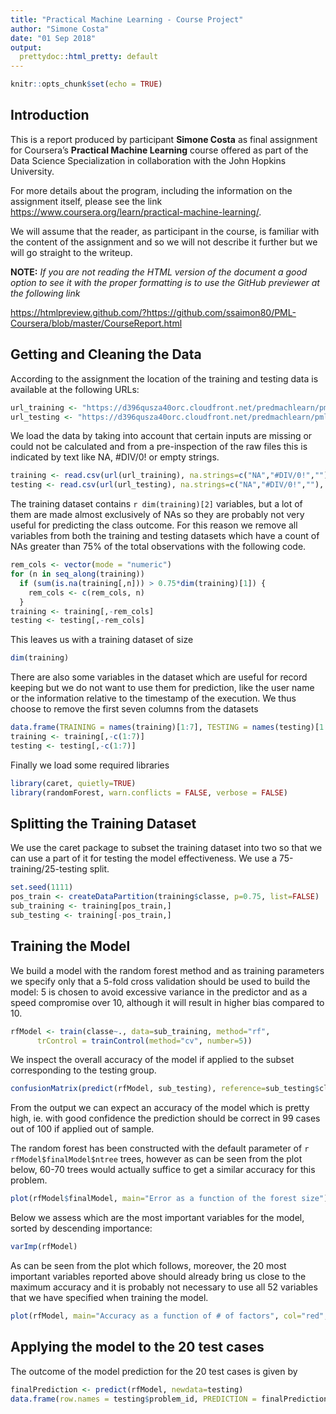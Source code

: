 ```yaml
---
title: "Practical Machine Learning - Course Project"
author: "Simone Costa"
date: "01 Sep 2018"
output: 
  prettydoc::html_pretty: default
---
```


```r
knitr::opts_chunk$set(echo = TRUE)
```

## Introduction
This is a report produced by participant **Simone Costa** as final assignment for Coursera's **Practical Machine Learning** course offered as part of the Data Science Specialization in collaboration with the John Hopkins University.

For more details about the program, including the information on the assignment itself, please see the link 
<https://www.coursera.org/learn/practical-machine-learning/>.

We will assume that the reader, as participant in the course, is familiar with the content of the assignment and so we will not describe it further but we will go straight to the writeup.

**NOTE:** *If you are not reading the HTML version of the document a good option to see it with the proper formatting is to use the GitHub previewer at the following link*

<https://htmlpreview.github.com/?https://github.com/ssaimon80/PML-Coursera/blob/master/CourseReport.html>

## Getting and Cleaning the Data

According to the assignment the location of the training and testing data is available at the following URLs:
```r
url_training <- "https://d396qusza40orc.cloudfront.net/predmachlearn/pml-training.csv"
url_testing <- "https://d396qusza40orc.cloudfront.net/predmachlearn/pml-testing.csv"
```
We load the data by taking into account that certain inputs are missing or could not be calculated and from a pre-inspection of the raw files this is indicated by text like NA, #DIV/0! or empty strings.

```r
training <- read.csv(url(url_training), na.strings=c("NA","#DIV/0!",""), header=TRUE)
testing <- read.csv(url(url_testing), na.strings=c("NA","#DIV/0!",""), header=TRUE)
```

The training dataset contains `r dim(training)[2]` variables, but a lot of them are made almost exclusively of NAs so they are probably not very useful for predicting the class outcome. For this reason we remove all variables from both the training and testing datasets which have a count of NAs greater than 75% of the total observations with the following code.
```r
rem_cols <- vector(mode = "numeric")
for (n in seq_along(training)) 
  if (sum(is.na(training[,n])) > 0.75*dim(training)[1]) {
    rem_cols <- c(rem_cols, n)
  }
training <- training[,-rem_cols]
testing <- testing[,-rem_cols]
```
This leaves us with a training dataset of size
```r
dim(training)
```
There are also some variables in the dataset which are useful for record keeping but we do not want to use them for prediction, like the user name or the information relative to the timestamp of the execution. We thus choose to remove the first seven columns from the datasets
```r
data.frame(TRAINING = names(training)[1:7], TESTING = names(testing)[1:7])
training <- training[,-c(1:7)]
testing <- testing[,-c(1:7)]
```

Finally we load some required libraries
```r
library(caret, quietly=TRUE)
library(randomForest, warn.conflicts = FALSE, verbose = FALSE)
```

## Splitting the Training Dataset
We use the caret package to subset the training dataset into two so that we can use a part of it for testing the model effectiveness. We use a 75-training/25-testing split.
```r
set.seed(1111)
pos_train <- createDataPartition(training$classe, p=0.75, list=FALSE)
sub_training <- training[pos_train,]
sub_testing <- training[-pos_train,]
```

## Training the Model
We build a model with the random forest method and as training parameters we specify only that a 5-fold cross validation should be used to build the model: 5 is chosen to avoid excessive variance in the predictor and as a speed compromise over 10, although it will result in higher bias compared to 10.
```r
rfModel <- train(classe~., data=sub_training, method="rf", 
      trControl = trainControl(method="cv", number=5))
```
We inspect the overall accuracy of the model if applied to the subset corresponding to the testing group.
```r
confusionMatrix(predict(rfModel, sub_testing), reference=sub_testing$classe)
```
From the output we can expect an accuracy of the model which is pretty high, ie. with good confidence the prediction should be correct in 99 cases out of 100 if applied out of sample.

The random forest has been constructed with the default parameter of `r rfModel$finalModel$ntree` trees, however as can be seen from the plot below, 60-70 trees would actually suffice to get a similar accuracy for this problem.

```r
plot(rfModel$finalModel, main="Error as a function of the forest size")
```

Below we assess which are the most important variables for the model, sorted by descending importance:
```r
varImp(rfModel)
```
As can be seen from the plot which follows, moreover, the 20 most important variables reported above should already bring us close to the maximum accuracy and it is probably not necessary to use all 52 variables that we have specified when training the model.
```r
plot(rfModel, main="Accuracy as a function of # of factors", col="red", lwd=2)
```

## Applying the model to the 20 test cases
The outcome of the model prediction for the 20 test cases is given by
```r
finalPrediction <- predict(rfModel, newdata=testing)
data.frame(row.names = testing$problem_id, PREDICTION = finalPrediction)
```


